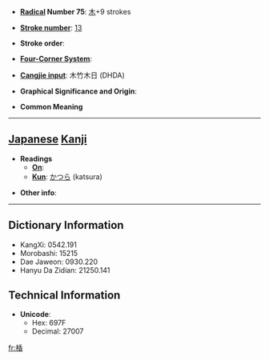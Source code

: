 * '''[[Wiktionary:Chinese radical index| Radical]] Number 75''': [[Wiktionary:Chinese radical index 木|木]]+9 strokes

* '''[[Wiktionary:Chinese total strokes index|Stroke number]]''': [[Wiktionary:Chinese total strokes index 13|13]]

* '''Stroke order''': 

* '''[[Wiktionary:Chinese four corner index|Four-Corner System]]''': 

* '''[[Wiktionary:Chinese Cangjie index|Cangjie input]]''': 木竹木日 (DHDA)

* '''Graphical Significance and Origin''': 

* '''Common Meaning'''

----

== [[Japanese]] [[Kanji]] ==

* '''Readings'''
** '''[[On]]''': 
** '''[[Kun]]''': [[かつら]] (katsura)

* '''Other info''':  

----

== Dictionary Information ==

* KangXi: 0542.191
* Morobashi: 15215
* Dae Jaweon: 0930.220
* Hanyu Da Zidian: 21250.141

== Technical Information ==

* '''Unicode''':
** Hex: 697F
** Decimal: 27007

[[fr:楿]]